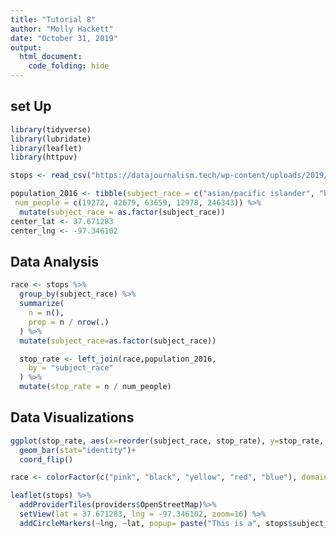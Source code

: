 ```yaml
---
title: "Tutorial 8"
author: "Molly Hackett"
date: "October 31, 2019"
output: 
  html_document: 
    code_folding: hide
---
```



## set Up


```r
library(tidyverse)
library(lubridate)
library(leaflet)
library(httpuv)
```



```r
stops <- read_csv("https://datajournalism.tech/wp-content/uploads/2019/10/wichita.csv")

population_2016 <- tibble(subject_race = c("asian/pacific islander", "black", "hispanic", "other/unknown", "white"),
 num_people = c(19272, 42679, 63659, 12978, 246343)) %>% 
  mutate(subject_race = as.factor(subject_race))
center_lat <- 37.671283
center_lng <- -97.346102
```

## Data Analysis
```r
race <- stops %>%  
  group_by(subject_race) %>% 
  summarize(
    n = n(),
    prop = n / nrow(.)
  ) %>% 
  mutate(subject_race=as.factor(subject_race))
```

```r
  stop_rate <- left_join(race,population_2016,
    by = "subject_race"
  ) %>% 
  mutate(stop_rate = n / num_people)
```


## Data Visualizations
```r
ggplot(stop_rate, aes(x=reorder(subject_race, stop_rate), y=stop_rate, fill=subject_race))+
  geom_bar(stat="identity")+
  coord_flip()
```

```r
race <- colorFactor(c("pink", "black", "yellow", "red", "blue"), domain=c("white", "black",  "asian/pacific islander", "hispanic", "other/unknown"), ordered=TRUE)

leaflet(stops) %>%
  addProviderTiles(providers$OpenStreetMap)%>% 
  setView(lat = 37.671283, lng = -97.346102, zoom=16) %>% 
  addCircleMarkers(~lng, ~lat, popup= paste("This is a", stops$subject_race, "and", stops$subject_sex, "driver."), weight=3, radius=4, color=~race(subject_race), stroke=F, fillOpacity = 1)
```

